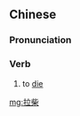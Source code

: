 ==Chinese==
{{zh-forms}}

===Pronunciation===
{{zh-pron
|c=laai1 caai4
|cat=v
}}

===Verb===
{{zh-verb}}

# {{lb|zh|Cantonese|colloquial}} to [[die]]

[[mg:拉柴]]
